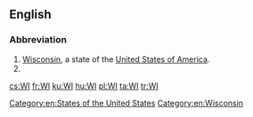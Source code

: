 {{also|wi|wi'|w/i|wī|Wī}}
==English==

===Abbreviation===
{{rfc-header|Abbreviation}}
{{head|en|abbreviation}}

# [[Wisconsin]], a state of the [[United States of America]].
# {{w|Women's Institute}}

[[Category:en:States of the United States]]
[[Category:en:Wisconsin]]

[[cs:WI]]
[[fr:WI]]
[[ku:WI]]
[[hu:WI]]
[[pl:WI]]
[[ta:WI]]
[[tr:WI]]